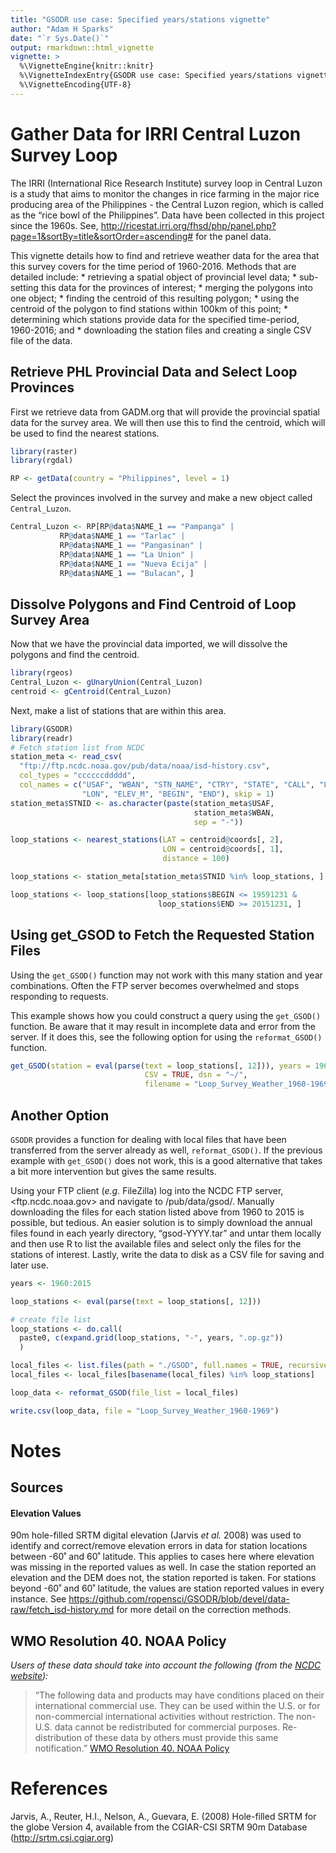 ```yaml
---
title: "GSODR use case: Specified years/stations vignette"
author: "Adam H Sparks"
date: "`r Sys.Date()`"
output: rmarkdown::html_vignette
vignette: >
  %\VignetteEngine{knitr::knitr}
  %\VignetteIndexEntry{GSODR use case: Specified years/stations vignette}
  %\VignetteEncoding{UTF-8}
---
```


# Gather Data for IRRI Central Luzon Survey Loop

The IRRI (International Rice Research Institute) survey loop in Central Luzon is a study that aims to monitor the changes in rice farming in the major rice producing area of the Philippines - the Central Luzon region, which is called as the "rice bowl of the Philippines". Data have been collected in this project since the 1960s. See, <http://ricestat.irri.org/fhsd/php/panel.php?page=1&sortBy=title&sortOrder=ascending#> for the panel data.

This vignette details how to find and retrieve weather data for the area that this survey covers for the time period of 1960-2016. Methods that are detailed include: 
  * retrieving a spatial object of provincial level data;
  * sub-setting this data for the provinces of interest;
  * merging the polygons into one object;
  * finding the centroid of this resulting polygon;
  * using the centroid of the polygon to find stations within 100km of this point;
  * determining which stations provide data for the specified time-period, 1960-2016; and 
  * downloading the station files and creating a single CSV file of the data.

## Retrieve PHL Provincial Data and Select Loop Provinces

First we retrieve data from GADM.org that will provide the provincial spatial data for the survey area. We will then use this to find the centroid, which will be used to find the nearest stations.

```r
library(raster)
library(rgdal)

RP <- getData(country = "Philippines", level = 1)
```
Select the provinces involved in the survey and make a new object called
`Central_Luzon`.


```r
Central_Luzon <- RP[RP@data$NAME_1 == "Pampanga" | 
           RP@data$NAME_1 == "Tarlac" |
           RP@data$NAME_1 == "Pangasinan" |
           RP@data$NAME_1 == "La Union" |
           RP@data$NAME_1 == "Nueva Ecija" |
           RP@data$NAME_1 == "Bulacan", ]
```

## Dissolve Polygons and Find Centroid of Loop Survey Area

Now that we have the provincial data imported, we will dissolve the polygons and find the centroid.

```r
library(rgeos)
Central_Luzon <- gUnaryUnion(Central_Luzon)
centroid <- gCentroid(Central_Luzon)
```

Next, make a list of stations that are within this area.

```r
library(GSODR)
library(readr)
# Fetch station list from NCDC
station_meta <- read_csv(
  "ftp://ftp.ncdc.noaa.gov/pub/data/noaa/isd-history.csv",
  col_types = "ccccccddddd",
  col_names = c("USAF", "WBAN", "STN_NAME", "CTRY", "STATE", "CALL", "LAT",
                "LON", "ELEV_M", "BEGIN", "END"), skip = 1)
station_meta$STNID <- as.character(paste(station_meta$USAF,
                                         station_meta$WBAN,
                                         sep = "-"))

loop_stations <- nearest_stations(LAT = centroid@coords[, 2],
                                  LON = centroid@coords[, 1], 
                                  distance = 100)

loop_stations <- station_meta[station_meta$STNID %in% loop_stations, ]

loop_stations <- loop_stations[loop_stations$BEGIN <= 19591231 &
                                 loop_stations$END >= 20151231, ]
```

## Using get_GSOD to Fetch the Requested Station Files

Using the `get_GSOD()` function may not work with this many station and year combinations. Often the FTP server becomes overwhelmed and stops responding to requests.

This example shows how you could construct a query using the `get_GSOD()` function. Be aware that it may result in incomplete data and error from the server. If it does this, see the following option for using the `reformat_GSOD()` function.


```r
get_GSOD(station = eval(parse(text = loop_stations[, 12])), years = 1960:2015,
                              CSV = TRUE, dsn = "~/",
                              filename = "Loop_Survey_Weather_1960-1969")
```

## Another Option

`GSODR` provides a function for dealing with local files that have been transferred from the server already as well, `reformat_GSOD()`. If the previous example with `get_GSOD()` does not work, this is a good alternative that takes a bit more intervention but gives the same results.

Using your FTP client (*e.g.* FileZilla) log into the NCDC FTP server, <ftp.ncdc.noaa.gov> and navigate to /pub/data/gsod/. Manually downloading the files for each station listed above from 1960 to 2015 is possible, but tedious. An easier solution is to simply download the annual files found in each yearly directory, "gsod-YYYY.tar" and untar them locally and then use R to list the available files and select only the files for the stations of interest. Lastly, write the data to disk as a CSV file for saving and later use.

```r
years <- 1960:2015

loop_stations <- eval(parse(text = loop_stations[, 12]))

# create file list
loop_stations <- do.call(
  paste0, c(expand.grid(loop_stations, "-", years, ".op.gz"))
  )

local_files <- list.files(path = "./GSOD", full.names = TRUE, recursive = TRUE)
local_files <- local_files[basename(local_files) %in% loop_stations]

loop_data <- reformat_GSOD(file_list = local_files)

write.csv(loop_data, file = "Loop_Survey_Weather_1960-1969")
```

# Notes

## Sources

#### Elevation Values

90m hole-filled SRTM digital elevation (Jarvis *et al.* 2008) was used to identify and correct/remove elevation errors in data for station locations between -60˚ and 60˚ latitude. This applies to cases here where elevation was missing in the reported values as well. In case the station reported an elevation and the DEM does not, the station reported is taken. For stations beyond -60˚ and 60˚ latitude, the values are station reported values in every instance. See <https://github.com/ropensci/GSODR/blob/devel/data-raw/fetch_isd-history.md>
for more detail on the correction methods.

## WMO Resolution 40. NOAA Policy

*Users of these data should take into account the following (from the [NCDC website](http://www7.ncdc.noaa.gov/CDO/cdoselect.cmd?datasetabbv=GSOD&countryabbv=&georegionabbv=)):*

> "The following data and products may have conditions placed on their international commercial use. They can be used within the U.S. or for non-commercial international activities without restriction. The non-U.S. data cannot be redistributed for commercial purposes. Re-distribution of these data by others must provide this same notification." [WMO Resolution 40. NOAA Policy](https://public.wmo.int/en/our-mandate/what-we-do/data-exchange-and-technology-transfer)

References
==========

Jarvis, A., Reuter, H.I., Nelson, A., Guevara, E. (2008) Hole-filled SRTM for the globe Version 4, available from the CGIAR-CSI SRTM 90m Database (<http://srtm.csi.cgiar.org>)

